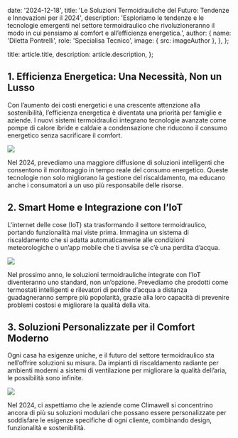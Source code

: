 
  date: '2024-12-18',
  title: 'Le Soluzioni Termoidrauliche del Futuro: Tendenze e Innovazioni per il 2024',
  description:
    'Esploriamo le tendenze e le tecnologie emergenti nel settore termoidraulico che rivoluzioneranno il modo in cui pensiamo al comfort e all’efficienza energetica.',
  author: {
    name: 'Diletta Pontrelli',
    role: 'Specialisa Tecnico',
    image: { src: imageAuthor },
  },
};

  title: article.title,
  description: article.description,
};

## 1. Efficienza Energetica: Una Necessità, Non un Lusso

Con l’aumento dei costi energetici e una crescente attenzione alla sostenibilità, l’efficienza energetica è diventata una priorità per famiglie e aziende. I nuovi sistemi termoidraulici integrano tecnologie avanzate come pompe di calore ibride e caldaie a condensazione che riducono il consumo energetico senza sacrificare il comfort.

![](./efficenza.png)

Nel 2024, prevediamo una maggiore diffusione di soluzioni intelligenti che consentono il monitoraggio in tempo reale del consumo energetico. Queste tecnologie non solo migliorano la gestione del riscaldamento, ma educano anche i consumatori a un uso più responsabile delle risorse.

## 2. Smart Home e Integrazione con l’IoT

L'internet delle cose (IoT) sta trasformando il settore termoidraulico, portando funzionalità mai viste prima. Immagina un sistema di riscaldamento che si adatta automaticamente alle condizioni meteorologiche o un’app mobile che ti avvisa se c’è una perdita d’acqua.

![](./IOT.png)

Nel prossimo anno, le soluzioni termoidrauliche integrate con l’IoT diventeranno uno standard, non un’opzione. Prevediamo che prodotti come termostati intelligenti e rilevatori di perdite d’acqua a distanza guadagneranno sempre più popolarità, grazie alla loro capacità di prevenire problemi costosi e migliorare la qualità della vita.

## 3. Soluzioni Personalizzate per il Comfort Moderno

Ogni casa ha esigenze uniche, e il futuro del settore termoidraulico sta nell’offrire soluzioni su misura. Da impianti di riscaldamento radiante per ambienti moderni a sistemi di ventilazione per migliorare la qualità dell’aria, le possibilità sono infinite.

![](./termostato.jpg)

Nel 2024, ci aspettiamo che le aziende come Climawell si concentrino ancora di più su soluzioni modulari che possano essere personalizzate per soddisfare le esigenze specifiche di ogni cliente, combinando design, funzionalità e sostenibilità.

